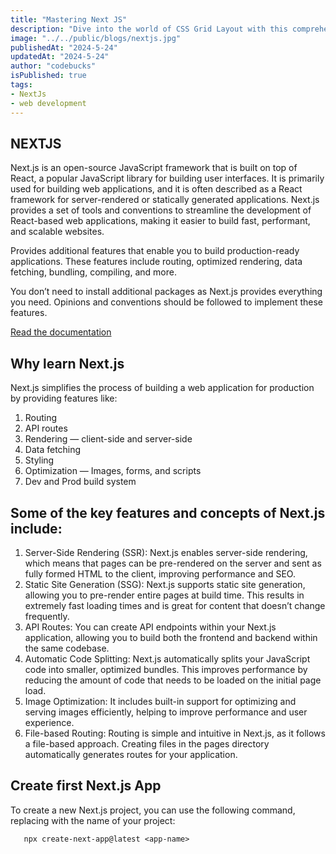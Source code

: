 ```yaml
---
title: "Mastering Next JS"
description: "Dive into the world of CSS Grid Layout with this comprehensive guide. Learn how to create responsive and dynamic layouts using CSS Grid, and explore various examples and best practices for building modern web interfaces."
image: "../../public/blogs/nextjs.jpg"
publishedAt: "2024-5-24"
updatedAt: "2024-5-24"
author: "codebucks"
isPublished: true
tags:
- NextJs
- web development
---
```


## NEXTJS

Next.js is an open-source JavaScript framework that is built on top of React, a popular JavaScript library for building user interfaces. It is primarily used for building web applications, and it is often described as a React framework for server-rendered or statically generated applications. Next.js provides a set of tools and conventions to streamline the development of React-based web applications, making it easier to build fast, performant, and scalable websites.

Provides additional features that enable you to build production-ready applications. These features include routing, optimized rendering, data fetching, bundling, compiling, and more.

You don’t need to install additional packages as Next.js provides everything you need. Opinions and conventions should be followed to implement these features.
  
[Read the documentation](https://nextjs.org/docs)

## Why learn Next.js

Next.js simplifies the process of building a web application for production by providing features like:

1. Routing
2. API routes 
3. Rendering — client-side and server-side
4. Data fetching
5. Styling
6. Optimization — Images, forms, and scripts
7. Dev and Prod build system


## Some of the key features and concepts of Next.js include:
1. Server-Side Rendering (SSR): Next.js enables server-side rendering, which means that pages can be pre-rendered on the server and sent as fully formed HTML to the client, improving performance and SEO.
2. Static Site Generation (SSG): Next.js supports static site generation, allowing you to pre-render entire pages at build time. This results in extremely fast loading times and is great for content that doesn’t change frequently.
3. API Routes: You can create API endpoints within your Next.js application, allowing you to build both the frontend and backend within the same codebase.
4. Automatic Code Splitting: Next.js automatically splits your JavaScript code into smaller, optimized bundles. This improves performance by reducing the amount of code that needs to be loaded on the initial page load.
5. Image Optimization: It includes built-in support for optimizing and serving images efficiently, helping to improve performance and user experience.
6. File-based Routing: Routing is simple and intuitive in Next.js, as it follows a file-based approach. Creating files in the pages directory automatically generates routes for your application.


## Create first Next.js App
To create a new Next.js project, you can use the following command, replacing <project-name> with the name of your project:

```
   npx create-next-app@latest <app-name>
```
